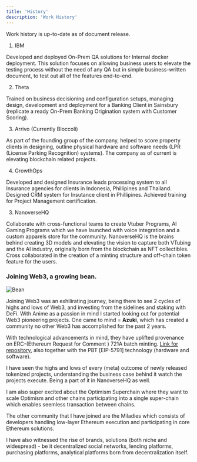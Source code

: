 ```yaml
---
title: 'History'
description: 'Work History'
---
```


<Info>
  Work history is up-to-date as of document release.
</Info>

1. IBM

<AccordionGroup>
<Accordion icon="wrench" title="Software Eng">
  Developed and deployed On-Prem QA solutions for Internal docker deployment. This solution focuses on allowing business users to elevate the testing process without the need of any QA but in simple business-written document, to test out all of the features end-to-end.
</Accordion>
</AccordionGroup>

2. Theta

<AccordionGroup>
<Accordion icon="wrench" title="Business Analyst">
  Trained on business decisioning and configuration setups, managing design, development and deployment for a Banking Client in Sainsbury (replicate a ready On-Prem Banking Origination system with Customer Scoring).
</Accordion>
</AccordionGroup>

3. Arrivo (Currently Bloccoli)

<AccordionGroup>
<Accordion icon="wrench" title="Project Mgmt">
  As part of the founding group of the company, helped to score property clients in designing, outline physical hardware and software needs (LPR (License Parking Recognition) systems). The company as of current is elevating blockchain related projects.
</Accordion>
</AccordionGroup>

4. GrowthOps

<AccordionGroup>
<Accordion icon="wrench" title="Business Analyst">
  Developed and designed Insurance leads processing system to all Insurance agencies for clients in Indonesia, Phillipines and Thailand.
  Designed CRM system for Insutance client in Phillipines.
  Achieved training for Project Management certification.
</Accordion>
</AccordionGroup>

3. NanoverseHQ

<AccordionGroup>
<Accordion icon="wrench" title="Project Mgmt">
  Collaborate with cross-functional teams to create Vtuber Programs, AI Gaming Programs which we have launched with voice integration and a custom apparels store for the community. NanoverseHQ is the brains behind creating 3D models and elevating the vision to capture both VTubing and the AI industry, originally born from the blockchain as NFT collectibles. Cross collaborated in the creation of a minting structure and off-chain token feature for the users.
</Accordion>
</AccordionGroup>

### Joining Web3, a growing bean.

![Bean](https://i.seadn.io/gcs/files/f3a499dc27479c0c0fd6aaa3f6581561.gif?auto=format&dpr=1&w=384)

Joining Web3 was an exhilirating journey, being there to see 2 cycles of highs and lows of Web3, and investing from the sidelines and staking with DeFi. With Anime as a passion in mind I started looking out for potential Web3 pioneering projects.
One came to mind = **Azuki**, which has created a community no other Web3 has accomplished for the past 2 years.

With technological advancements in mind, they have uplifted provenance on ERC-(Ethereum Request for Comment ) 721A batch minting. [Link for repository](https://github.com/chiru-labs/ERC721A), also together with the PBT [EIP-5791] technology (hardware and software).

I have seen the highs and lows of every (meta) outcome of newly released tokenized projects, understanding the business case behind it watch the projects execute. Being a part of it in NanoverseHQ as well.

I am also super excited about the Optimism Superchain where they want to scale Optimism and other chains participating into a single super-chain which enables seemless transaction between chains.

The other community that I have joined are the Miladies which consists of developers handling low-layer Ethereum execution and participating in core Ethereum solutions.

I have also witnessed the rise of brands, solutions (both niche and widespread) - be it decentralized social networks, lending platforms, purchasing platforms, analytical platforms born from decentralization itself.
